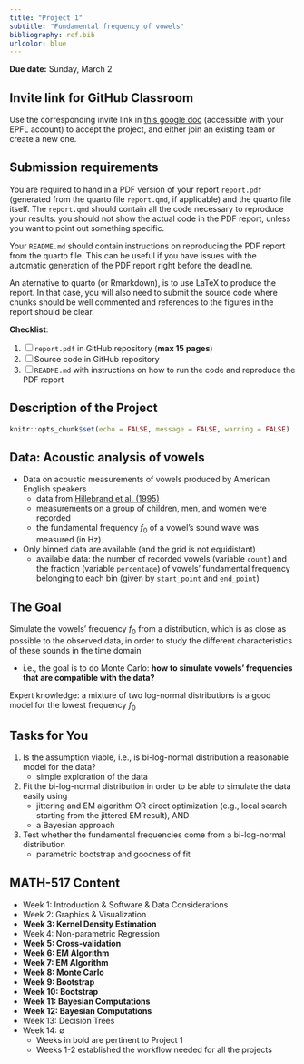 ```yaml
---
title: "Project 1"
subtitle: "Fundamental frequency of vowels"
bibliography: ref.bib
urlcolor: blue
---
```



::: callout-important
**Due date:** Sunday, March 2
:::

::: {.callout-note collapse="true"}
# Invite link for GitHub Classroom

Use the corresponding invite link in [this google doc](https://docs.google.com/document/d/12aVHO4med_qwvEkPE7KHtq1Tme0IVEXgEdLGZStvBco/edit?usp=sharing) (accessible with your EPFL account) to accept the project, and either join an existing team or create a new one.
:::

::: {.callout-warning collapse="true"}
# Submission requirements

You are required to hand in a PDF version of your report `report.pdf` (generated from the quarto file `report.qmd`, if applicable) and the quarto file itself. The `report.qmd` should contain all the code necessary to reproduce your results: you should not show the actual code in the PDF report, unless you want to point out something specific.

Your `README.md` should contain instructions on reproducing the PDF report from the quarto file. This can be useful if you have issues with the automatic generation of the PDF report right before the deadline.

An aternative to quarto (or Rmarkdown), is to use LaTeX to produce the report. In that case, you will also need to submit the source code where chunks should be well commented and references to the figures in the report should be clear.

**Checklist**:

1. [ ] `report.pdf` in GitHub repository (**max 15 pages**)
2. [ ]  Source code in GitHub repository 
3. [ ] `README.md` with instructions on how to run the code and reproduce the PDF report
:::

::: {.callout-note collapse="true"}
# Description of the Project

```r
knitr::opts_chunk$set(echo = FALSE, message = FALSE, warning = FALSE)
```

## Data: Acoustic analysis of vowels

-   Data on acoustic measurements of vowels produced by American English speakers
    -   data from [Hillebrand et al. (1995)](https://pubmed.ncbi.nlm.nih.gov/7759650/)
    -   measurements on a group of children, men, and women were recorded
    -   the fundamental frequency $f_0$ of a vowel's sound wave was measured (in Hz)
    
-   Only binned data are available (and the grid is not equidistant)
    - available data: the number of recorded vowels (variable `count`) and the fraction (variable `percentage`) of vowels' fundamental frequency belonging to each bin (given by `start_point` and `end_point`)


## The Goal

Simulate the vowels' frequency $f_0$ from a distribution, which is as close as possible to the observed data, in order to study the different characteristics of these sounds in the time domain

-   i.e., the goal is to do Monte Carlo: **how to simulate vowels' frequencies that are compatible with the data?**

Expert knowledge: a mixture of two log-normal distributions is a good model for the lowest frequency $f_0$

## Tasks for You

1.  Is the assumption viable, i.e., is bi-log-normal distribution a reasonable model for the data?
    -   simple exploration of the data
2.  Fit the bi-log-normal distribution in order to be able to simulate the data easily using 
    -   jittering and EM algorithm OR direct optimization (e.g., local search starting from the jittered EM result), AND
    -   a Bayesian approach
3.  Test whether the fundamental frequencies come from a bi-log-normal distribution
    -   parametric bootstrap and goodness of fit

## MATH-517 Content

-   Week 1: Introduction & Software & Data Considerations
-   Week 2: Graphics & Visualization
-   **Week 3: Kernel Density Estimation**
-   Week 4: Non-parametric Regression
-   **Week 5: Cross-validation**
-   **Week 6: EM Algorithm**
-   **Week 7: EM Algorithm**
-   **Week 8: Monte Carlo**
-   **Week 9: Bootstrap**
-   **Week 10: Bootstrap**
-   **Week 11: Bayesian Computations**
-   **Week 12: Bayesian Computations**
-   Week 13: Decision Trees
-   Week 14: $\emptyset$
    -   Weeks in bold are pertinent to Project 1
    -   Weeks 1-2 established the workflow needed for all the projects

:::
